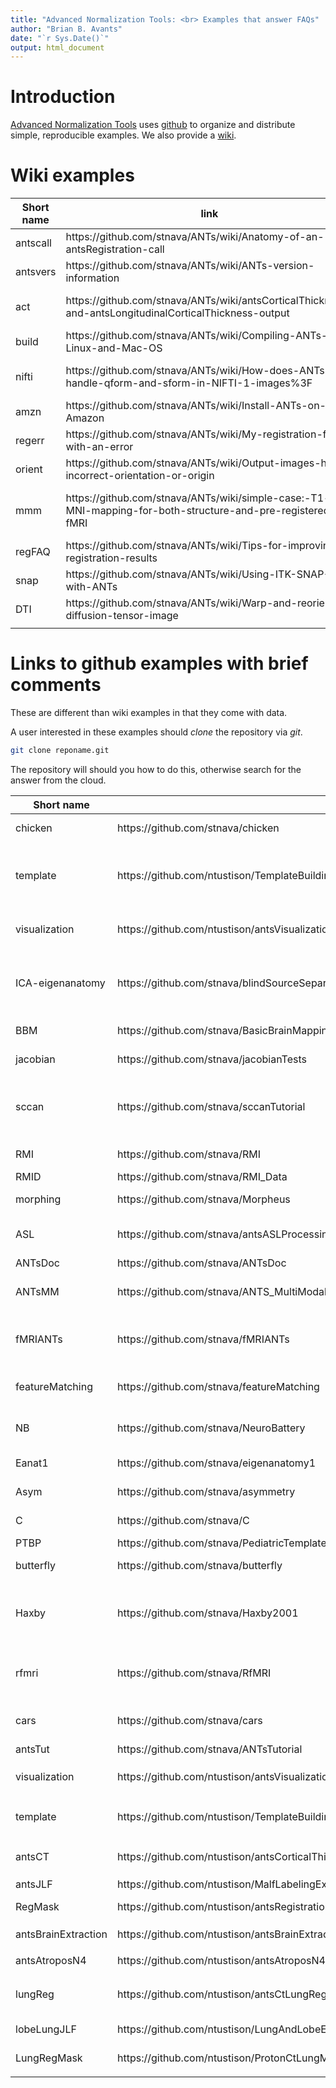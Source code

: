 ```yaml
---
title: "Advanced Normalization Tools: <br> Examples that answer FAQs"
author: "Brian B. Avants"
date: "`r Sys.Date()`"
output: html_document
---
```


# Introduction

[Advanced Normalization Tools](https://github.com/stnava/ANTs) uses [github](www.github.com) to organize and 
distribute simple, reproducible examples.   We also provide a [wiki](https://github.com/stnava/ANTs/wiki).

# Wiki examples

| Short name |  link  |   Comments |
|---|---|---|
| antscall| https://github.com/stnava/ANTs/wiki/Anatomy-of-an-antsRegistration-call | details what the ants command line means |
| antsvers |  https://github.com/stnava/ANTs/wiki/ANTs-version-information |  identify your ants version |
| act |  https://github.com/stnava/ANTs/wiki/antsCorticalThickness-and-antsLongitudinalCorticalThickness-output |  what do these programs ants\*CorticalThickness.sh produce? |
| build |  https://github.com/stnava/ANTs/wiki/Compiling-ANTs-on-Linux-and-Mac-OS |  how do i build ants?   |
| nifti |  https://github.com/stnava/ANTs/wiki/How-does-ANTs-handle-qform-and-sform-in-NIFTI-1-images%3F |  How does ANTs handle qform and sform in NIFTI 1 images? |
| amzn |  https://github.com/stnava/ANTs/wiki/Install-ANTs-on-Amazon |  Can I install ANTs on Amazon? |
| regerr |  https://github.com/stnava/ANTs/wiki/My-registration-fails-with-an-error | How do I interpret a registration error?  |
| orient | https://github.com/stnava/ANTs/wiki/Output-images-have-incorrect-orientation-or-origin  |  Why is my image orientation incorrect? |
| mmm |  https://github.com/stnava/ANTs/wiki/simple-case:-T1-to-MNI-mapping-for-both-structure-and-pre-registered-fMRI |  Brief multiple modality mapping of fMRI to a template space via transform concatenation |
| regFAQ |  https://github.com/stnava/ANTs/wiki/Tips-for-improving-registration-results | Registration FAQ  |
|  snap |  https://github.com/stnava/ANTs/wiki/Using-ITK-SNAP-with-ANTs |  ITK-snap suggestions  |
| DTI |  https://github.com/stnava/ANTs/wiki/Warp-and-reorient-a-diffusion-tensor-image |  transform DTI |
|  |   |   |


# Links to github examples with brief comments

These are different than wiki examples in that they come with data.

A user interested in these examples should *clone* the repository via *git*.  

```bash
git clone reponame.git
```

The repository will should you how to do this, otherwise search for the answer from the cloud.


| Short name |  link  |   Comments |
|---|---|---|
| chicken  | https://github.com/stnava/chicken  |  mapping points and global optimization  |   
| template  | https://github.com/ntustison/TemplateBuildingExample  |  build an optimal template as in many different <br> ants papers that allow large-scale brain mapping  |   
| visualization  | https://github.com/ntustison/antsVisualizationExamples | volumetric and surface-based rendering for images and overlays |
| ICA-eigenanatomy | https://github.com/stnava/blindSourceSeparationInANTsR | Reproduces a classic example in blind source separation and shows how to link with eigenanatomy |
| BBM | https://github.com/stnava/BasicBrainMapping |  A simple and "fast" brain registration example |
| jacobian | https://github.com/stnava/jacobianTests |  very basic test of jacobian |
| sccan | https://github.com/stnava/sccanTutorial | introduction to sparse canonical correlation analysis statistical studies - may be slightly out of date |
| RMI | https://github.com/stnava/RMI | R in medical imaging tutorial material |
| RMID | https://github.com/stnava/RMI_Data |  data for RMI |
| morphing | https://github.com/stnava/Morpheus | morphing example with antsRegistration |
| ASL | https://github.com/stnava/antsASLProcessing |  arterial spin labeling (ASL) processing pipeline using ANTs. |
| ANTsDoc | https://github.com/stnava/ANTsDoc |  Documentation for ANTs |
| ANTsMM | https://github.com/stnava/ANTS_MultiModality | older talk on multiple modality ANTs processing |
| fMRIANTs | https://github.com/stnava/fMRIANTs |  Minimal fMRI pre-processing with ANTS, may be slightly out of date |
| featureMatching | https://github.com/stnava/featureMatching | old example of SIFT-like feature matching, subsumed by antsAI |
| NB | https://github.com/stnava/NeuroBattery |  Using ANTs to process multiple MR image types for a single subject |
| Eanat1 | https://github.com/stnava/eigenanatomy1 |  basic eigenanatomy example in aging |
| Asym | https://github.com/stnava/asymmetry | asymmetry analysis with ANTs |
| C | https://github.com/stnava/C |  "C"lassic large deformation example |
| PTBP | https://github.com/stnava/PediatricTemplateOfBrainPerfusion |  analysis in PTBP paper |
| butterfly | https://github.com/stnava/butterfly |  multi-start registration example |
| Haxby | https://github.com/stnava/Haxby2001 | reproduce face recognition decoding results (may be out of date but could be revived with small efforts) |
| rfmri | https://github.com/stnava/RfMRI |  fmri processing examples in ANTsR (may be out of date but could be revived with small efforts) |
| cars | https://github.com/stnava/cars |  an old example mapping between an american and german vehicle |
| antsTut | https://github.com/stnava/ANTsTutorial | evolving tutorial materials |
| visualization | https://github.com/ntustison/antsVisualizationExamples | Examples for ``antsSurf``, ``antsVol``, and ``CreateTiledMosaic``|
| template | https://github.com/ntustison/TemplateBuildingExample | Template building examples (brain and faces) |
| antsCT | https://github.com/ntustison/antsCorticalThicknessExample | 2-D ``antsCorticalThickness.sh`` examples. |
| antsJLF | https://github.com/ntustison/MalfLabelingExample | joint label fusion example. |
| RegMask | https://github.com/ntustison/antsRegistrationWithMaskExample/blob/master/antsRegistrationExampleCommand.sh | ``antsRegistration`` with mask |
| antsBrainExtraction | https://github.com/ntustison/antsBrainExtractionExample | Example for ``antsBrainExtraction.sh`` |
| antsAtroposN4 | https://github.com/ntustison/antsAtroposN4Example | Example for ``antsAtroposN4.sh`` |
| lungReg | https://github.com/ntustison/antsCtLungRegistrationExample | Combine separate left/right lung registrations |
| lobeLungJLF | https://github.com/ntustison/LungAndLobeEstimationExample | Use JLF to estimate lung and lobes |
| LungRegMask | https://github.com/ntustison/ProtonCtLungMaskRegistration | Register lung masks from CT and MRI |
| | | |

